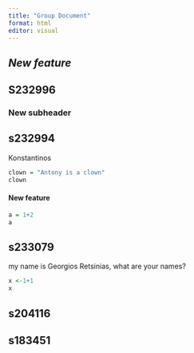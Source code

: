 ```yaml
---
title: "Group Document"
format: html
editor: visual
---
```


## *New feature*

## S232996

### New subheader

## s232994

Konstantinos

```r
clown = "Antony is a clown"
clown
```

#### New feature

```r
a = 1+2
a
```

## s233079

my name is Georgios Retsinias, what are your names?

```r
x <-1+1
x
```

## s204116

## s183451
